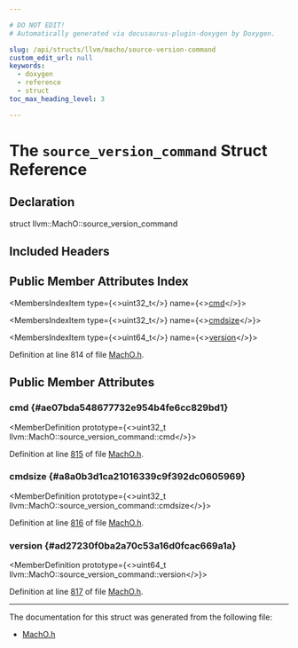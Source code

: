 ```yaml
---

# DO NOT EDIT!
# Automatically generated via docusaurus-plugin-doxygen by Doxygen.

slug: /api/structs/llvm/macho/source-version-command
custom_edit_url: null
keywords:
  - doxygen
  - reference
  - struct
toc_max_heading_level: 3

---
```





# The `source_version_command` Struct Reference

<DoxygenPage pluginConfig={pluginConfig}>



## Declaration

<CodeBlock>struct llvm::MachO::source_version_command</CodeBlock>

## Included Headers

<IncludesList>
<IncludesListItem
  filePath="llvm/BinaryFormat/MachO.h"
  permalink="/docs/api/files/include/include/llvm/include/llvm/binaryformat/macho-h"
  isLocal="true" />
</IncludesList>

## Public Member Attributes Index

<MembersIndex>

<MembersIndexItem
  type={<>uint32&#95;t</>}
  name={<><a href="#ae07bda548677732e954b4fe6cc829bd1">cmd</a></>}>
</MembersIndexItem>

<MembersIndexItem
  type={<>uint32&#95;t</>}
  name={<><a href="#a8a0b3d1ca21016339c9f392dc0605969">cmdsize</a></>}>
</MembersIndexItem>

<MembersIndexItem
  type={<>uint64&#95;t</>}
  name={<><a href="#ad27230f0ba2a70c53a16d0fcac669a1a">version</a></>}>
</MembersIndexItem>

</MembersIndex>


Definition at line 814 of file <a href="/docs/api/files/include/include/llvm/include/llvm/binaryformat/macho-h">MachO.h</a>.

<SectionDefinition>

## Public Member Attributes

### cmd {#ae07bda548677732e954b4fe6cc829bd1}

<MemberDefinition
  prototype={<>uint32&#95;t llvm::MachO::source&#95;version&#95;command::cmd</>}>

Definition at line <a href="/docs/api/files/include/include/llvm/include/llvm/binaryformat/macho-h/#l00815">815</a> of file <a href="/docs/api/files/include/include/llvm/include/llvm/binaryformat/macho-h">MachO.h</a>.
</MemberDefinition>

### cmdsize {#a8a0b3d1ca21016339c9f392dc0605969}

<MemberDefinition
  prototype={<>uint32&#95;t llvm::MachO::source&#95;version&#95;command::cmdsize</>}>

Definition at line <a href="/docs/api/files/include/include/llvm/include/llvm/binaryformat/macho-h/#l00816">816</a> of file <a href="/docs/api/files/include/include/llvm/include/llvm/binaryformat/macho-h">MachO.h</a>.
</MemberDefinition>

### version {#ad27230f0ba2a70c53a16d0fcac669a1a}

<MemberDefinition
  prototype={<>uint64&#95;t llvm::MachO::source&#95;version&#95;command::version</>}>

Definition at line <a href="/docs/api/files/include/include/llvm/include/llvm/binaryformat/macho-h/#l00817">817</a> of file <a href="/docs/api/files/include/include/llvm/include/llvm/binaryformat/macho-h">MachO.h</a>.
</MemberDefinition>

</SectionDefinition>

<hr/>

The documentation for this struct was generated from the following file:

<ul>
<li><a href="/docs/api/files/include/include/llvm/include/llvm/binaryformat/macho-h">MachO.h</a></li>
</ul>

</DoxygenPage>
